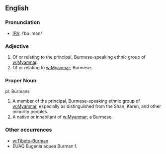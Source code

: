 == English ==

=== Pronunciation ===
*[[International Phonetic Alphabet|IPA]]:  /&#712;b&#604;<!--- &#720; --->:m&#601;n/

=== Adjective ===
# Of or relating to the principal, Burmese-speaking ethnic group of [[w:Myanmar]]. 
# Of or relating to [[w:Myanmar]]; Burmese.

=== Proper Noun ===
pl. Burmans 

# A member of the principal, Burmese-speaking ethnic group of [[w:Myanmar]], especially as distinguished from the Shan, Karen, and other minority peoples. 
# A native or inhabitant of [[w:Myanmar]]; a Burmese. 

=== Other occurrences ===
* [[w:Tibeto-Burman]]
* EUAQ Eugenia aquea Burman f.